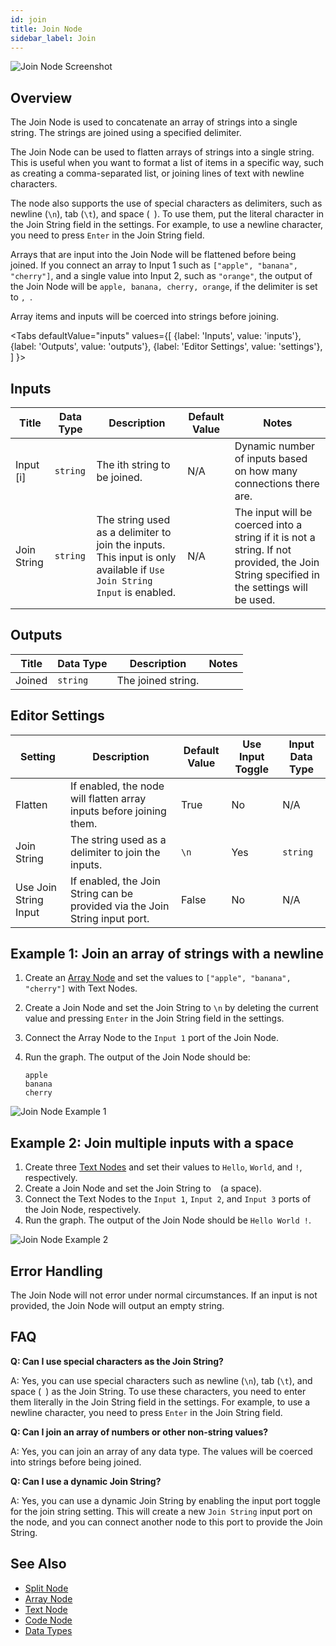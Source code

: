 ```yaml
---
id: join
title: Join Node
sidebar_label: Join
---
```



![Join Node Screenshot](./assets/join-node.png)

## Overview

The Join Node is used to concatenate an array of strings into a single string. The strings are joined using a specified delimiter.

The Join Node can be used to flatten arrays of strings into a single string. This is useful when you want to format a list of items in a specific way, such as creating a comma-separated list, or joining lines of text with newline characters.

The node also supports the use of special characters as delimiters, such as newline (`\n`), tab (`\t`), and space (` `). To use them, put the literal character in the Join String field in the settings. For example, to use a newline character, you need to press `Enter` in the Join String field.

Arrays that are input into the Join Node will be flattened before being joined. If you connect an array to Input 1 such as `["apple", "banana", "cherry"]`, and a single value into Input 2, such as `"orange"`, the output of the Join Node will be `apple, banana, cherry, orange`, if the delimiter is set to `, `.

Array items and inputs will be coerced into strings before joining.

<Tabs
  defaultValue="inputs"
  values={[
    {label: 'Inputs', value: 'inputs'},
    {label: 'Outputs', value: 'outputs'},
    {label: 'Editor Settings', value: 'settings'},
  ]
}>

<TabItem value="inputs">

## Inputs

| Title       | Data Type | Description                                                                                                            | Default Value | Notes                                                                                                                                   |
| ----------- | --------- | ---------------------------------------------------------------------------------------------------------------------- | ------------- | --------------------------------------------------------------------------------------------------------------------------------------- |
| Input [i]   | `string`  | The ith string to be joined.                                                                                           | N/A           | Dynamic number of inputs based on how many connections there are.                                                                       |
| Join String | `string`  | The string used as a delimiter to join the inputs. This input is only available if `Use Join String Input` is enabled. | N/A           | The input will be coerced into a string if it is not a string. If not provided, the Join String specified in the settings will be used. |

</TabItem>

<TabItem value="outputs">

## Outputs

| Title  | Data Type | Description        | Notes |
| ------ | --------- | ------------------ | ----- |
| Joined | `string`  | The joined string. |       |

</TabItem>

<TabItem value="settings">

## Editor Settings

| Setting               | Description                                                                 | Default Value | Use Input Toggle | Input Data Type |
| --------------------- | --------------------------------------------------------------------------- | ------------- | ---------------- | --------------- |
| Flatten               | If enabled, the node will flatten array inputs before joining them.         | True          | No               | N/A             |
| Join String           | The string used as a delimiter to join the inputs.                          | `\n`          | Yes              | `string`        |
| Use Join String Input | If enabled, the Join String can be provided via the Join String input port. | False         | No               | N/A             |

</TabItem>

</Tabs>

## Example 1: Join an array of strings with a newline

1. Create an [Array Node](./array.mdx) and set the values to `["apple", "banana", "cherry"]` with Text Nodes.
2. Create a Join Node and set the Join String to `\n` by deleting the current value and pressing `Enter` in the Join String field in the settings.
3. Connect the Array Node to the `Input 1` port of the Join Node.
4. Run the graph. The output of the Join Node should be:

   ```
   apple
   banana
   cherry
   ```

![Join Node Example 1](./assets/join-node-example-01.png)

## Example 2: Join multiple inputs with a space

1. Create three [Text Nodes](./text.mdx) and set their values to `Hello`, `World`, and `!`, respectively.
2. Create a Join Node and set the Join String to ` ` (a space).
3. Connect the Text Nodes to the `Input 1`, `Input 2`, and `Input 3` ports of the Join Node, respectively.
4. Run the graph. The output of the Join Node should be `Hello World !`.

![Join Node Example 2](./assets/join-node-example-02.png)

## Error Handling

The Join Node will not error under normal circumstances. If an input is not provided, the Join Node will output an empty string.

## FAQ

**Q: Can I use special characters as the Join String?**

A: Yes, you can use special characters such as newline (`\n`), tab (`\t`), and space (` `) as the Join String. To use these characters, you need to enter them literally in the Join String field in the settings. For example, to use a newline character, you need to press `Enter` in the Join String field.

**Q: Can I join an array of numbers or other non-string values?**

A: Yes, you can join an array of any data type. The values will be coerced into strings before being joined.

**Q: Can I use a dynamic Join String?**

A: Yes, you can use a dynamic Join String by enabling the input port toggle for the join string setting. This will create a new `Join String` input port on the node, and you can connect another node to this port to provide the Join String.

## See Also

- [Split Node](./split.mdx)
- [Array Node](./array.mdx)
- [Text Node](./text.mdx)
- [Code Node](./code.mdx)
- [Data Types](../user-guide/data-types.md)
